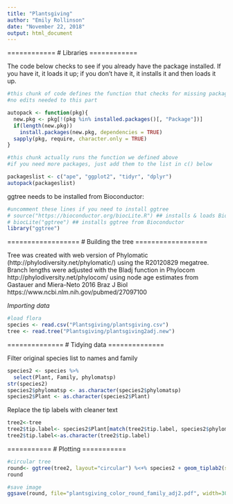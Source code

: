 ```yaml
---
title: "Plantsgiving"
author: "Emily Rollinson"
date: "November 22, 2018"
output: html_document
---
```


============
# Libraries
============

The code below checks to see if you already have the package installed. If you have it, it loads it up; if you don't have it, it installs it and then loads it up. 

```r

#this chunk of code defines the function that checks for missing packages, installs them, and then loads everything
#no edits needed to this part

autopack <- function(pkg){
  new.pkg <- pkg[!(pkg %in% installed.packages()[, "Package"])]
  if(length(new.pkg))
    install.packages(new.pkg, dependencies = TRUE)
  sapply(pkg, require, character.only = TRUE)
}

#this chunk actually runs the function we defined above
#if you need more packages, just add them to the list in c() below

packageslist <- c("ape", "ggplot2", "tidyr", "dplyr")
autopack(packageslist)

```

ggtree needs to be installed from Bioconductor:

```r
#uncomment these lines if you need to install ggtree
# source("https://bioconductor.org/biocLite.R") ## installs & loads BiocInstaller
# biocLite("ggtree") ## installs ggtree from Bioconductor
library("ggtree")
```

==================
# Building the tree
==================

Tree was created with web version of Phylomatic (http://phylodiversity.net/phylomatic/) using the R20120829 megatree. Branch lengths were adjusted with the Bladj function in Phylocom http://phylodiversity.net/phylocom/ using node age estimates from Gastauer and Miera-Neto 2016 Braz J Biol https://www.ncbi.nlm.nih.gov/pubmed/27097100  

*Importing data*

```r
#load flora
species <- read.csv("Plantsgiving/plantsgiving.csv")
tree <- read.tree("Plantsgiving/plantsgiving2adj.new")
```

==============
# Tidying data
==============

Filter original species list to names and family

```r
species2 <- species %>%
  select(Plant, Family, phylomatsp)
str(species2)
species2$phylomatsp <- as.character(species2$phylomatsp)
species2$Plant <- as.character(species2$Plant)
```

Replace the tip labels with cleaner text

```r
tree2<-tree
tree2$tip.label<- species2$Plant[match(tree2$tip.label, species2$phylomatsp)]
tree2$tip.label<-as.character(tree2$tip.label)
```

===========
# Plotting
===========

```r
#circular tree
round<- ggtree(tree2, layout="circular") %<+% species2 + geom_tiplab2(size=3, aes(angle=angle, color=Family)) + theme(legend.position="right")
round

#save image
ggsave(round, file="plantsgiving_color_round_family_adj2.pdf", width=30, height=30)
```